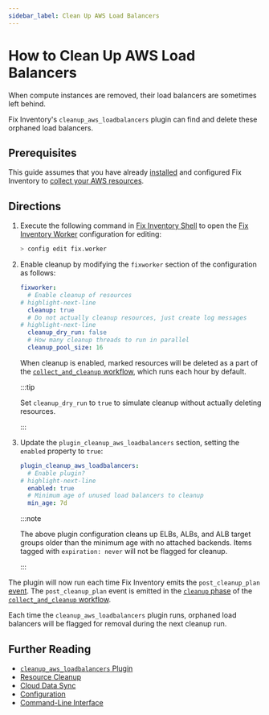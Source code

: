```yaml
---
sidebar_label: Clean Up AWS Load Balancers
---
```


# How to Clean Up AWS Load Balancers

When compute instances are removed, their load balancers are sometimes left behind.

Fix Inventory's `cleanup_aws_loadbalancers` plugin can find and delete these orphaned load balancers.

## Prerequisites

This guide assumes that you have already [installed](../../getting-started/install/index.mdx) and configured Fix Inventory to [collect your AWS resources](../../how-to-guides/data-sources/collect-aws-resource-data.mdx).

## Directions

1. Execute the following command in [Fix Inventory Shell](../../reference/components/shell.mdx) to open the [Fix Inventory Worker](../../reference/components/worker.mdx) configuration for editing:

   ```bash
   > config edit fix.worker
   ```

2. Enable cleanup by modifying the `fixworker` section of the configuration as follows:

   ```yaml
   fixworker:
     # Enable cleanup of resources
   # highlight-next-line
     cleanup: true
     # Do not actually cleanup resources, just create log messages
   # highlight-next-line
     cleanup_dry_run: false
     # How many cleanup threads to run in parallel
     cleanup_pool_size: 16
   ```

   When cleanup is enabled, marked resources will be deleted as a part of the [`collect_and_cleanup` workflow](../../reference/workflows/index.mdx#collect_and_cleanup-workflow), which runs each hour by default.

   :::tip

   Set `cleanup_dry_run` to `true` to simulate cleanup without actually deleting resources.

   :::

3. Update the `plugin_cleanup_aws_loadbalancers` section, setting the `enabled` property to `true`:

   ```yaml title="cleanup_aws_loadbalancers plugin configuration"
   plugin_cleanup_aws_loadbalancers:
     # Enable plugin?
   # highlight-next-line
     enabled: true
     # Minimum age of unused load balancers to cleanup
     min_age: 7d
   ```

   :::note

   The above plugin configuration cleans up ELBs, ALBs, and ALB target groups older than the minimum age with no attached backends. Items tagged with `expiration: never` will not be flagged for cleanup.

   :::

The plugin will now run each time Fix Inventory emits the `post_cleanup_plan` [event](../../reference/events/index.mdx). The `post_cleanup_plan` event is emitted in the [`cleanup` phase](../../reference/workflows/index.mdx#cleanup) of the [`collect_and_cleanup` workflow](../../reference/workflows/index.mdx#collect_and_cleanup-workflow).

Each time the `cleanup_aws_loadbalancers` plugin runs, orphaned load balancers will be flagged for removal during the next cleanup run.

## Further Reading

- [`cleanup_aws_loadbalancers` Plugin](../../reference/components/plugins/cleanup_aws_loadbalancers.mdx)
- [Resource Cleanup](../../concepts/resource-management/cleanup.mdx)
- [Cloud Data Sync](../../concepts/cloud-data-sync/index.mdx)
- [Configuration](../../reference/configuration/index.mdx)
- [Command-Line Interface](../../reference/cli/index.mdx)
